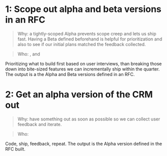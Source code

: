 # 1: Scope out alpha and beta versions in an RFC

> Why: a tightly-scoped Alpha prevents scope creep and lets us ship fast. Having a Beta defined beforehand is helpful for prioritization and also to see if our initial plans matched the feedback collected.

> Who: <TeamMember name="Arthur Moreira de Deus" photo />, <TeamMember name="Raquel Smith" photo /> and <TeamMember name="Sandy Spicer" photo />

Prioritizing what to build first based on user interviews, than breaking those down into bite-sized features we can incrementally ship within the quarter.
The output is a the Alpha and Beta versions defined in an RFC.

# 2: Get an alpha version of the CRM out

> Why: have something out as soon as possible so we can collect user feedback and iterate.

> Who: <TeamMember name="Arthur Moreira de Deus" photo />

Code, ship, feedback, repeat. The output is the Alpha version defined in the RFC built.
